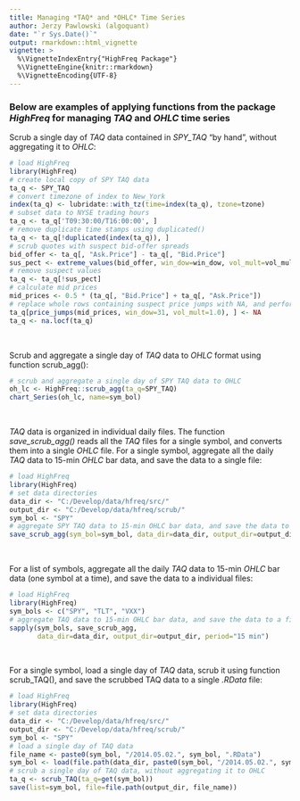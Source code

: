 ```yaml
---
title: Managing *TAQ* and *OHLC* Time Series
author: Jerzy Pawlowski (algoquant)
date: "`r Sys.Date()`"
output: rmarkdown::html_vignette
vignette: >
  %\VignetteIndexEntry{"HighFreq Package"}
  %\VignetteEngine{knitr::rmarkdown}
  %\VignetteEncoding{UTF-8}
---
```


### Below are examples of applying functions from the package *HighFreq* for managing *TAQ* and *OHLC* time series


Scrub a single day of *TAQ* data contained in *SPY_TAQ* "by hand", without aggregating it to *OHLC*:
```r
# load HighFreq
library(HighFreq)
# create local copy of SPY TAQ data
ta_q <- SPY_TAQ
# convert timezone of index to New_York
index(ta_q) <- lubridate::with_tz(time=index(ta_q), tzone=tzone)
# subset data to NYSE trading hours
ta_q <- ta_q['T09:30:00/T16:00:00', ]
# remove duplicate time stamps using duplicated()
ta_q <- ta_q[!duplicated(index(ta_q)), ]
# scrub quotes with suspect bid-offer spreads
bid_offer <- ta_q[, "Ask.Price"] - ta_q[, "Bid.Price"]
sus_pect <- extreme_values(bid_offer, win_dow=win_dow, vol_mult=vol_mult)
# remove suspect values
ta_q <- ta_q[!sus_pect]
# calculate mid prices
mid_prices <- 0.5 * (ta_q[, "Bid.Price"] + ta_q[, "Ask.Price"])
# replace whole rows containing suspect price jumps with NA, and perform locf()
ta_q[price_jumps(mid_prices, win_dow=31, vol_mult=1.0), ] <- NA
ta_q <- na.locf(ta_q)
```
<br>


Scrub and aggregate a single day of *TAQ* data to *OHLC* format using function scrub_agg():
```r
# scrub and aggregate a single day of SPY TAQ data to OHLC
oh_lc <- HighFreq::scrub_agg(ta_q=SPY_TAQ)
chart_Series(oh_lc, name=sym_bol)
```
<br>


*TAQ* data is organized in individual daily files. The function *save_scrub_agg()* reads all the *TAQ* files for a single symbol, and converts them into a single *OHLC* file. 
For a single symbol, aggregate all the daily *TAQ* data to 15-min *OHLC* bar data, and save the data to a single file:
```r
# load HighFreq
library(HighFreq)
# set data directories
data_dir <- "C:/Develop/data/hfreq/src/"
output_dir <- "C:/Develop/data/hfreq/scrub/"
sym_bol <- "SPY"
# aggregate SPY TAQ data to 15-min OHLC bar data, and save the data to a file
save_scrub_agg(sym_bol=sym_bol, data_dir=data_dir, output_dir=output_dir, period="15 min")
```
<br>


For a list of symbols, aggregate all the daily *TAQ* data to 15-min *OHLC* bar data (one symbol at a time), and save the data to a individual files:
```r
# load HighFreq
library(HighFreq)
sym_bols <- c("SPY", "TLT", "VXX")
# aggregate TAQ data to 15-min OHLC bar data, and save the data to a file
sapply(sym_bols, save_scrub_agg, 
       data_dir=data_dir, output_dir=output_dir, period="15 min")
```
<br>


For a single symbol, load a single day of *TAQ* data, scrub it using function scrub_TAQ(), and save the scrubbed TAQ data to a single *.RData* file:
```r
# load HighFreq
library(HighFreq)
# set data directories
data_dir <- "C:/Develop/data/hfreq/src/"
output_dir <- "C:/Develop/data/hfreq/scrub/"
sym_bol <- "SPY"
# load a single day of TAQ data
file_name <- paste0(sym_bol, "/2014.05.02.", sym_bol, ".RData")
sym_bol <- load(file.path(data_dir, paste0(sym_bol, "/2014.05.02.", sym_bol, ".RData")))
# scrub a single day of TAQ data, without aggregating it to OHLC
ta_q <- scrub_TAQ(ta_q=get(sym_bol))
save(list=sym_bol, file=file.path(output_dir, file_name))
```
<br>
